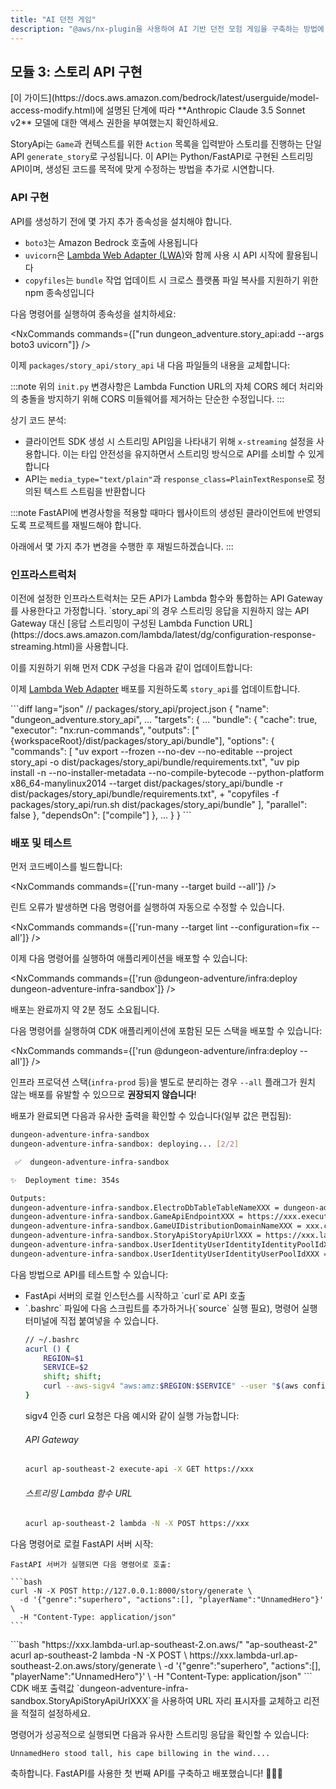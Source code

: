 ```yaml
---
title: "AI 던전 게임"
description: "@aws/nx-plugin을 사용하여 AI 기반 던전 모험 게임을 구축하는 방법에 대한 안내"
---
```






## 모듈 3: 스토리 API 구현

<Aside type="caution">
[이 가이드](https://docs.aws.amazon.com/bedrock/latest/userguide/model-access-modify.html)에 설명된 단계에 따라 **Anthropic Claude 3.5 Sonnet v2** 모델에 대한 액세스 권한을 부여했는지 확인하세요.
</Aside>

StoryApi는 `Game`과 컨텍스트를 위한 `Action` 목록을 입력받아 스토리를 진행하는 단일 API `generate_story`로 구성됩니다. 이 API는 Python/FastAPI로 구현된 스트리밍 API이며, 생성된 코드를 목적에 맞게 수정하는 방법을 추가로 시연합니다.

### API 구현

API를 생성하기 전에 몇 가지 추가 종속성을 설치해야 합니다.

- `boto3`는 Amazon Bedrock 호출에 사용됩니다
- `uvicorn`은 [Lambda Web Adapter (LWA)](https://github.com/awslabs/aws-lambda-web-adapter)와 함께 사용 시 API 시작에 활용됩니다
- `copyfiles`는 `bundle` 작업 업데이트 시 크로스 플랫폼 파일 복사를 지원하기 위한 npm 종속성입니다

다음 명령어를 실행하여 종속성을 설치하세요:

<NxCommands commands={["run dungeon_adventure.story_api:add --args boto3 uvicorn"]} />
<InstallCommand pkg="copyfiles" dev />

이제 `packages/story_api/story_api` 내 다음 파일들의 내용을 교체합니다:

<Tabs>
<TabItem label="main.py">
<E2ECode path="dungeon-adventure/3/main.py.template" lang="python" />
</TabItem>
<TabItem label="init.py">
<E2ECode path="dungeon-adventure/3/init.py.template" lang="python" />

:::note
위의 `init.py` 변경사항은 Lambda Function URL의 자체 CORS 헤더 처리와의 충돌을 방지하기 위해 CORS 미들웨어를 제거하는 단순한 수정입니다.
:::

</TabItem>
</Tabs>

상기 코드 분석:

- 클라이언트 SDK 생성 시 스트리밍 API임을 나타내기 위해 `x-streaming` 설정을 사용합니다. 이는 타입 안전성을 유지하면서 스트리밍 방식으로 API를 소비할 수 있게 합니다
- API는 `media_type="text/plain"`과 `response_class=PlainTextResponse`로 정의된 텍스트 스트림을 반환합니다

:::note
FastAPI에 변경사항을 적용할 때마다 웹사이트의 생성된 클라이언트에 반영되도록 프로젝트를 재빌드해야 합니다.

아래에서 몇 가지 추가 변경을 수행한 후 재빌드하겠습니다.
:::

### 인프라스트럭처

<Link path="get_started/tutorials/dungeon-game/1#game-ui-infrastructure">이전에 설정한 인프라스트럭처</Link>는 모든 API가 Lambda 함수와 통합하는 API Gateway를 사용한다고 가정합니다. `story_api`의 경우 스트리밍 응답을 지원하지 않는 API Gateway 대신 [응답 스트리밍이 구성된 Lambda Function URL](https://docs.aws.amazon.com/lambda/latest/dg/configuration-response-streaming.html)을 사용합니다.

이를 지원하기 위해 먼저 CDK 구성을 다음과 같이 업데이트합니다:

<Tabs>
<TabItem label="story-api.ts">
<E2ECode path="dungeon-adventure/3/story-api.ts.template" lang="typescript" />
</TabItem>
<TabItem label="application-stack.ts">
<E2EDiff before="dungeon-adventure/2/stacks/application-stack.ts.template" after="dungeon-adventure/3/application-stack.ts.template" lang="typescript" />
</TabItem>
</Tabs>

이제 [Lambda Web Adapter](https://github.com/awslabs/aws-lambda-web-adapter) 배포를 지원하도록 `story_api`를 업데이트합니다.

<Tabs>
<TabItem label="run.sh">
<E2ECode path="dungeon-adventure/3/run.sh.template" lang="bash" />
</TabItem>
<TabItem label="project.json">
```diff lang="json"
// packages/story_api/project.json
{
  "name": "dungeon_adventure.story_api",
  ...
  "targets": {
    ...
    "bundle": {
      "cache": true,
      "executor": "nx:run-commands",
      "outputs": ["{workspaceRoot}/dist/packages/story_api/bundle"],
      "options": {
        "commands": [
          "uv export --frozen --no-dev --no-editable --project story_api -o dist/packages/story_api/bundle/requirements.txt",
          "uv pip install -n --no-installer-metadata --no-compile-bytecode --python-platform x86_64-manylinux2014 --target dist/packages/story_api/bundle -r dist/packages/story_api/bundle/requirements.txt",
+          "copyfiles -f packages/story_api/run.sh dist/packages/story_api/bundle"
        ],
        "parallel": false
      },
      "dependsOn": ["compile"]
    },
    ...
  }
}
```
</TabItem>
</Tabs>

### 배포 및 테스트

먼저 코드베이스를 빌드합니다:

<NxCommands commands={['run-many --target build --all']} />

<Aside type="tip">
린트 오류가 발생하면 다음 명령어를 실행하여 자동으로 수정할 수 있습니다.

<NxCommands commands={['run-many --target lint --configuration=fix --all']} />
</Aside>

이제 다음 명령어를 실행하여 애플리케이션을 배포할 수 있습니다:

<NxCommands commands={['run @dungeon-adventure/infra:deploy dungeon-adventure-infra-sandbox']} />

배포는 완료까지 약 2분 정도 소요됩니다.

<Drawer title="배포 명령어" trigger="모든 스택을 한 번에 배포할 수도 있습니다. 자세한 내용을 보려면 클릭하세요.">

다음 명령어를 실행하여 CDK 애플리케이션에 포함된 모든 스택을 배포할 수 있습니다:

<NxCommands commands={['run @dungeon-adventure/infra:deploy --all']} />

인프라 프로덕션 스택(`infra-prod` 등)을 별도로 분리하는 경우 `--all` 플래그가 원치 않는 배포를 유발할 수 있으므로 **권장되지 않습니다**!

</Drawer>

배포가 완료되면 다음과 유사한 출력을 확인할 수 있습니다(일부 값은 편집됨):

```bash
dungeon-adventure-infra-sandbox
dungeon-adventure-infra-sandbox: deploying... [2/2]

 ✅  dungeon-adventure-infra-sandbox

✨  Deployment time: 354s

Outputs:
dungeon-adventure-infra-sandbox.ElectroDbTableTableNameXXX = dungeon-adventure-infra-sandbox-ElectroDbTableXXX-YYY
dungeon-adventure-infra-sandbox.GameApiEndpointXXX = https://xxx.execute-api.region.amazonaws.com/prod/
dungeon-adventure-infra-sandbox.GameUIDistributionDomainNameXXX = xxx.cloudfront.net
dungeon-adventure-infra-sandbox.StoryApiStoryApiUrlXXX = https://xxx.lambda-url.ap-southeast-2.on.aws/
dungeon-adventure-infra-sandbox.UserIdentityUserIdentityIdentityPoolIdXXX = region:xxx
dungeon-adventure-infra-sandbox.UserIdentityUserIdentityUserPoolIdXXX = region_xxx
```

다음 방법으로 API를 테스트할 수 있습니다:
<ul>
<li>FastApi 서버의 로컬 인스턴스를 시작하고 `curl`로 API 호출</li>
<li>
<Drawer title="Sigv4 활성화 curl" trigger="배포된 API를 sigv4 활성화 curl로 직접 호출">
`.bashrc` 파일에 다음 스크립트를 추가하거나(`source` 실행 필요), 명령어 실행 터미널에 직접 붙여넣을 수 있습니다.

```bash
// ~/.bashrc
acurl () {
    REGION=$1
    SERVICE=$2
    shift; shift;
    curl --aws-sigv4 "aws:amz:$REGION:$SERVICE" --user "$(aws configure get aws_access_key_id):$(aws configure get aws_secret_access_key)" -H "X-Amz-Security-Token: $(aws configure get aws_session_token)" "$@"
}
```

sigv4 인증 curl 요청은 다음 예시와 같이 실행 가능합니다:

###### API Gateway
```bash
acurl ap-southeast-2 execute-api -X GET https://xxx
```

###### 스트리밍 Lambda 함수 URL
```bash
acurl ap-southeast-2 lambda -N -X POST https://xxx
```
</Drawer>
</li>
</ul>

<Tabs>
  <TabItem label="로컬">
  다음 명령어로 로컬 FastAPI 서버 시작:
    <NxCommands commands={["run dungeon_adventure.story_api:serve"]} />

    FastAPI 서버가 실행되면 다음 명령어로 호출:

    ```bash
    curl -N -X POST http://127.0.0.1:8000/story/generate \
      -d '{"genre":"superhero", "actions":[], "playerName":"UnnamedHero"}' \
      -H "Content-Type: application/json"
    ```
  </TabItem>
  <TabItem label="배포 버전">
```bash "https://xxx.lambda-url.ap-southeast-2.on.aws/" "ap-southeast-2"
acurl ap-southeast-2 lambda -N -X POST \
  https://xxx.lambda-url.ap-southeast-2.on.aws/story/generate \
  -d '{"genre":"superhero", "actions":[], "playerName":"UnnamedHero"}' \
  -H "Content-Type: application/json"
```
    <Aside type="caution">
    CDK 배포 출력값 `dungeon-adventure-infra-sandbox.StoryApiStoryApiUrlXXX`을 사용하여 URL 자리 표시자를 교체하고 리전을 적절히 설정하세요.
    </Aside>
  </TabItem>
</Tabs>

명령어가 성공적으로 실행되면 다음과 유사한 스트리밍 응답을 확인할 수 있습니다:

```
UnnamedHero stood tall, his cape billowing in the wind....
```

축하합니다. FastAPI를 사용한 첫 번째 API를 구축하고 배포했습니다! 🎉🎉🎉